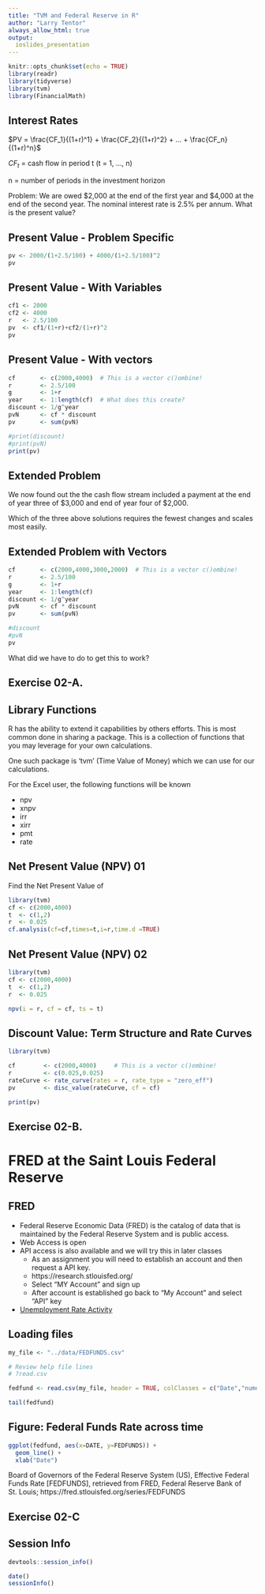 ```yaml
---
title: "TVM and Federal Reserve in R"
author: "Larry Tentor"
always_allow_html: true
output:
  ioslides_presentation
---
```


```r
knitr::opts_chunk$set(echo = TRUE)
library(readr)
library(tidyverse)
library(tvm)
library(FinancialMath)
```


## Interest Rates

$PV = \frac{CF_1}{(1+r)^1} + \frac{CF_2}{(1+r)^2} + ... + \frac{CF_n}{(1+r)^n}$

$CF_t$ = cash flow in period t (t = 1, …, n)

n = number of periods in the investment horizon

Problem: We are owed \$2,000 at the end of the first year and \$4,000 at the end of the second year.  The nominal interest rate is 2.5% per annum. What is the present value?


## Present Value - Problem Specific

```r
pv <- 2000/(1+2.5/100) + 4000/(1+2.5/100)^2
pv
```

## Present Value - With Variables

```r
cf1 <- 2000
cf2 <- 4000
r   <- 2.5/100
pv  <- cf1/(1+r)+cf2/(1+r)^2
pv
```

## Present Value - With vectors

```r
cf       <- c(2000,4000)  # This is a vector c()ombine!
r        <- 2.5/100
g        <- 1+r
year     <- 1:length(cf)  # What does this create?
discount <- 1/g^year
pvN      <- cf * discount 
pv       <- sum(pvN)

#print(discount)
#print(pvN)
print(pv)
```

## Extended Problem

We now found out the the cash flow stream included a payment at the end of year three of \$3,000 and end of year four of \$2,000.

Which of the three above solutions requires the fewest changes and scales most easily.

## Extended Problem with Vectors

```r
cf       <- c(2000,4000,3000,2000)  # This is a vector c()ombine!
r        <- 2.5/100
g        <- 1+r
year     <- 1:length(cf)
discount <- 1/g^year
pvN      <- cf * discount 
pv       <- sum(pvN)

#discount
#pvN
pv
```
What did we have to do to get this to work?

## Exercise 02-A.

## Library Functions

R has the ability to extend it capabilities by others efforts.  This is most common done in sharing a package.  This is a collection of functions that you may leverage for your own calculations.

One such package is 'tvm' (Time Value of Money) which we can use for our calculations.

For the Excel user, the following functions will be known

* npv
* xnpv
* irr
* xirr
* pmt
* rate

## Net Present Value (NPV) 01

Find the Net Present Value of 

```r
library(tvm)
cf <- c(2000,4000)
t  <- c(1,2)
r  <- 0.025
cf.analysis(cf=cf,times=t,i=r,time.d =TRUE)
```

## Net Present Value (NPV) 02 

```r
library(tvm)
cf <- c(2000,4000)
t  <- c(1,2)
r  <- 0.025

npv(i = r, cf = cf, ts = t)
```
## Discount Value: Term Structure and Rate Curves

```r
library(tvm)

cf        <- c(2000,4000)     # This is a vector c()ombine!
r         <- c(0.025,0.025)
rateCurve <- rate_curve(rates = r, rate_type = "zero_eff")
pv        <- disc_value(rateCurve, cf = cf)

print(pv)

```


## Exercise 02-B.


# FRED at the Saint Louis Federal Reserve

## FRED

* Federal Reserve Economic Data (FRED) is the catalog of data that is maintained by the Federal Reserve System and is public access.
* Web Access is open
* API access is also available and we will try this in later classes
    - As an assignment you will need to establish an account and then request a API key.
    - https://research.stlouisfed.org/
    - Select "MY Account" and sign up
    - After account is established go back to "My Account" and select "API" key
* [Unemployment Rate Activity](https://files.stlouisfed.org/files/htdocs/conferences/beyond-the-numbers/docs/e98c9bbd4e19482f985639e6daa01b82.pdf)

## Loading files
```r
my_file <- "../data/FEDFUNDS.csv"

# Review help file lines
# ?read.csv

fedfund <- read.csv(my_file, header = TRUE, colClasses = c("Date","numeric"))

tail(fedfund)
```
## Figure: Federal Funds Rate across time

```r
ggplot(fedfund, aes(x=DATE, y=FEDFUNDS)) +
  geom_line() + 
  xlab("Date")
```
Board of Governors of the Federal Reserve System (US), Effective Federal Funds Rate [FEDFUNDS], retrieved from FRED, Federal Reserve Bank of St. Louis; https://fred.stlouisfed.org/series/FEDFUNDS

## Exercise 02-C

## Session Info

```r
devtools::session_info()
```

```r
date()
sessionInfo()
```



